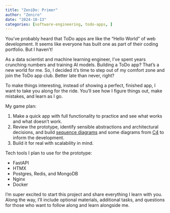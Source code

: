 ```yaml
---
title: "ZeniDo: Primer"
author: "Zeniro"
date: "2024-10-13"
categories: [software-engineering, todo-apps, ]
---
```


You've probably heard that ToDo apps are like the "Hello World" of web development. It seems like everyone has built one as part of their coding portfolio. But I haven't!

As a data scientist and machine learning engineer, I've spent years crunching numbers and training AI models. Building a ToDo app? That's a new world for me. So, I decided it's time to step out of my comfort zone and join the ToDo app club. Better late than never, right?

To make things interesting, instead of showing a perfect, finished app, I want to take you along for the ride. You'll see how I figure things out, make mistakes, and learn as I go.

My game plan:

1. Make a quick app with full functionality to practice and see what works and what doesn't work.
2. Review the prototype, identify sensible abstractions and architectural decisions, and build [sequence diagrams](https://www.geeksforgeeks.org/unified-modeling-language-uml-sequence-diagrams/) and some diagrams from [C4](https://c4model.info/) to inform the development.
3. Build it for real with scalability in mind.

Tech tools I plan to use for the prototype:

- FastAPI
- HTMX
- Postgres, Redis, and MongoDB
- Nginx
- Docker

I'm super excited to start this project and share everything I learn with you. Along the way, I'll include optional materials, additional tasks, and questions for those who want to follow along and learn alongside me.
